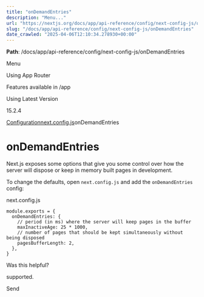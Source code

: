 ---
title: "onDemandEntries"
description: "Menu..."
url: "https://nextjs.org/docs/app/api-reference/config/next-config-js/onDemandEntries"
slug: "/docs/app/api-reference/config/next-config-js/onDemandEntries"
date_crawled: "2025-04-06T12:10:34.278930+00:00"
---

**Path**: /docs/app/api-reference/config/next-config-js/onDemandEntries

Menu

Using App Router

Features available in /app

Using Latest Version

15.2.4

[Configuration](/docs/app/api-reference/config)[next.config.js](/docs/app/api-reference/config/next-config-js)onDemandEntries

# onDemandEntries

Next.js exposes some options that give you some control over how the server will dispose or keep in memory built pages in development.

To change the defaults, open `next.config.js` and add the `onDemandEntries` config:

next.config.js

```
module.exports = {
  onDemandEntries: {
    // period (in ms) where the server will keep pages in the buffer
    maxInactiveAge: 25 * 1000,
    // number of pages that should be kept simultaneously without being disposed
    pagesBufferLength: 2,
  },
}
```

Was this helpful?

supported.

Send